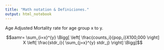 ```yaml
---
title: "Math notation & Definiciones."
output: html_notebook
---
```



Age Adjusted Mortality rate for age group  x to y. 

$$aamr= \sum_{i=x}^{y} \Bigg[  \left[  \frac{counts_i}{pop_i}X100,000 \right] X \left[ \frac{stdr_i}{ \sum_{j=x}^{y} stdr_j} \right]  \Bigg]$$



